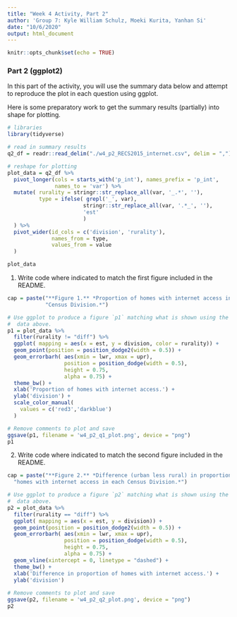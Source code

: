 ```yaml
---
title: "Week 4 Activity, Part 2"
author: 'Group 7: Kyle William Schulz, Moeki Kurita, Yanhan Si'
date: "10/6/2020"
output: html_document
---
```


```r
knitr::opts_chunk$set(echo = TRUE)
```

### Part 2 (ggplot2)

In this part of the activity, you will use the summary data below and attempt
to reproduce the plot in each question using ggplot.

Here is some preparatory work to get the summary results (partially) into
shape for plotting. 

```r
# libraries
library(tidyverse)

# read in summary results
q2_df = readr::read_delim("./w4_p2_RECS2015_internet.csv", delim = ",")
```

```r
# reshape for plotting
plot_data = q2_df %>%
  pivot_longer(cols = starts_with('p_int'), names_prefix = 'p_int',
               names_to = 'var') %>%
  mutate( rurality = stringr::str_replace_all(var, '_.*', ''),
          type = ifelse( grepl('_', var), 
                        stringr::str_replace_all(var, '.*_', ''),
                        'est'
                        )
  ) %>%
  pivot_wider(id_cols = c('division', 'rurality'), 
              names_from = type, 
              values_from = value
  ) 
```

```r
plot_data
```


1. Write code where indicated to match the first figure included in the README.
```r
cap = paste("**Figure 1.** *Proportion of homes with internet access in each",
            "Census Division.*")

# Use ggplot to produce a figure `p1` matching what is shown using the
#  data above. 
p1 = plot_data %>% 
  filter(rurality != "diff") %>% 
  ggplot( mapping = aes(x = est, y = division, color = rurality)) +
  geom_point(position = position_dodge2(width = 0.5)) +
  geom_errorbarh( aes(xmin = lwr, xmax = upr),
                  position = position_dodge(width = 0.5),
                  height = 0.75,
                  alpha = 0.75) + 
  theme_bw() +
  xlab('Proportion of homes with internet access.') +
  ylab('division') +
  scale_color_manual( 
    values = c('red3','darkblue')
  )

# Remove comments to plot and save
ggsave(p1, filename = 'w4_p2_q1_plot.png', device = "png")
p1
```

2. Write code where indicated to match the second figure included in the README.
```r
cap = paste("**Figure 2.** *Difference (urban less rural) in proportion of",
  "homes with internet access in each Census Division.*")

# Use ggplot to produce a figure `p2` matching what is shown using the
#  data above. 
p2 = plot_data %>% 
  filter(rurality == "diff") %>% 
  ggplot( mapping = aes(x = est, y = division)) +
  geom_point(position = position_dodge2(width = 0.5)) +
  geom_errorbarh( aes(xmin = lwr, xmax = upr),
                  position = position_dodge(width = 0.5),
                  height = 0.75,
                  alpha = 0.75) + 
  geom_vline(xintercept = 0, linetype = "dashed") +
  theme_bw() +
  xlab('Difference in proportion of homes with internet access.') +
  ylab('division')
  
# Remove comments to plot and save
ggsave(p2, filename = 'w4_p2_q2_plot.png', device = "png")
p2

```

